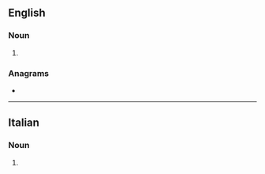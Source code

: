 ==English==

===Noun===
{{head|en|noun plural form}}

# {{plural of|pentimento|lang=en}}

===Anagrams===
* {{anagrams|en|impenitent}}

----

==Italian==

===Noun===
{{head|it|noun plural form|g=m}}

# {{plural of|pentimento|lang=it}}
